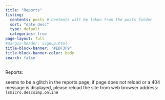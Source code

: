 ```yaml
---
title: "Reports"
listing:
  contents: posts # Contents will be taken from the posts folder
  sort: "date desc"
  type: default
  categories: true
page-layout: full
#margin-header: signup.html
title-block-banner: "#EDF3F9"
title-block-banner-color: body
search: false
---
```


Reports:

::: callout-warning
seems to be a glitch in the reports page, if page does not reload or a 404 message is displayed, please reload the site from web browser address: `lsmicro.descsimp.online`
:::
